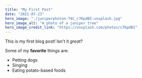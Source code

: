 ```yaml
---
title: "My First Post"
date: "2021-07-23"
hero_image: "./juniperphoton-74C_c7KpdBI-unsplash.jpg"
hero_image_alt: "A photo of a juniper tree"
hero_image_credit_link: "https://unsplash.com/photos/c7KpdBI"
---
```


This is my first blog post! Isn't it *great*?

Some of my **favorite** things are:

* Petting dogs
* Singing
* Eating potato-based foods